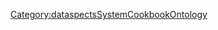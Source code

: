 {{{info|add title=New Audience|edit title=Edit Audience|page name=C<unique number;random;10>}}}

{{FormHeader|Audience}}
{{StandardFormSections}}
{{FormFooter}}

<noinclude>[[Category:dataspectsSystemCookbookOntology]]</noinclude>
